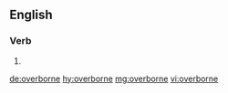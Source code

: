 ==English==

===Verb===
{{head|en}}

# {{en-past of|overbear}}

[[de:overborne]]
[[hy:overborne]]
[[mg:overborne]]
[[vi:overborne]]
